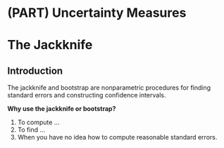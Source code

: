 # (PART) Uncertainty Measures {-} 

# The Jackknife {#sampling}


## Introduction

The jackknife and bootstrap are nonparametric procedures for finding standard errors
and constructing confidence intervals.

**Why use the jackknife or bootstrap?**

1. To compute ...
1. To find ...
1. When you have no idea how to compute reasonable standard errors.







